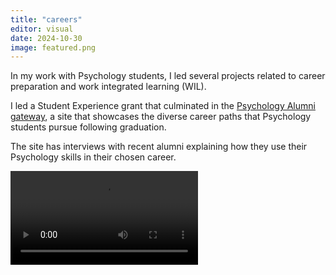 ```yaml
---
title: "careers"
editor: visual
date: 2024-10-30
image: featured.png
---
```


In my work with Psychology students, I led several projects related to career preparation and work integrated learning (WIL).

I led a Student Experience grant that culminated in the [Psychology Alumni gateway](https://alumni.psy.unsw.edu.au/), a site that showcases the diverse career paths that Psychology students pursue following graduation.

The site has interviews with recent alumni explaining how they use their Psychology skills in their chosen career.

![](scroll.mov)
